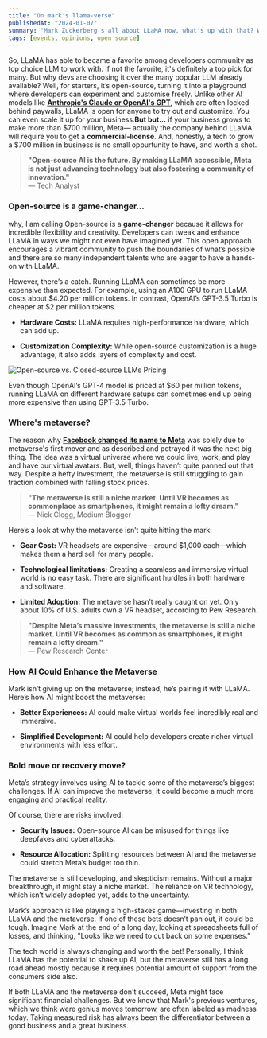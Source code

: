 ```yaml
---
title: "On mark's llama-verse"
publishedAt: "2024-01-07"
summary: "Mark Zuckerberg's all about LLaMA now, what's up with that? What happened to his metaverse ambition?"
tags: [events, opinions, open source]
---
```


So, LLaMA has able to became a favorite among developers community as top choice LLM to work with. If not the favorite, it's definitely a top pick for many. But why devs are choosing it over the many popular LLM already available? Well, for starters, it’s open-source, turning it into a playground where developers can experiment and customise freely. Unlike other AI models like <u><a href="https://ai.plainenglish.io/anthropic-dominates-openai-a-side-by-side-comparison-of-claude-3-5-sonnet-and-gpt-4o-8cca145a466f">**Anthropic's Claude or OpenAI's GPT**</a></u>, which are often locked behind paywalls, LLaMA is open for anyone to try out and customize. You can even scale it up for your business.**But but...** if your business grows to make more than $700 million, Meta— actually the company behind LLaMA will require you to get a **commercial-license**. And, honestly, a tech to grow a $700 million in business is no small oppurtunity to have, and worth a shot.

> **"Open-source AI is the future. By making LLaMA accessible, Meta is not just advancing technology but also fostering a community of innovation."**  
> — Tech Analyst

### Open-source is a game-changer...

why, I am calling Open-source is a **game-changer**<Footnote id={1} text="Meta’s new LLama model could be a game changer" link="https://finance.yahoo.com/news/meta-llama-model-could-game-182156325.html" /> because it allows for incredible flexibility and creativity. Developers can tweak and enhance LLaMA in ways we might not even have imagined yet. This open approach encourages a vibrant community to push the boundaries of what’s possible and there are so many independent talents who are eager to have a hands-on with LLaMA.

However, there’s a catch. Running LLaMA can sometimes be more expensive than expected. For example, using an A100 GPU to run LLaMA costs about $4.20 per million tokens. In contrast, OpenAI’s GPT-3.5 Turbo is cheaper at $2 per million tokens.

- **Hardware Costs:** LLaMA requires high-performance hardware, which can add up.

- **Customization Complexity:** While open-source customization is a huge advantage, it also adds layers of complexity and cost.


<Image
  src="https://tii.imgix.net/production/articles/11630/504ef468-9520-4cf7-882f-9e5896f17068-s6kmbP.png?auto=compress&fit=crop&auto=format"
  alt="Open-source vs. Closed-source LLMs Pricing"
/>

<Callout>
  Even though OpenAI’s GPT-4 model is priced at $60 per million tokens, running
  LLaMA on different hardware setups can sometimes end up being more expensive
  than using GPT-3.5 Turbo.
</Callout>

### Where's metaverse?

The reason why <u>**Facebook changed its name to Meta**</u><Footnote id={2} text="Why has facebook changed it’s name to meta" link="https://www.newscientist.com/article/2295438-why-has-facebook-changed-its-name-to-meta-and-what-is-the-metaverse/" /> was solely due to metaverse's first mover and as described and potrayed it was the next big thing. The idea was a virtual universe where we could live, work, and play and have our virtual avatars. But, well, things haven’t quite panned out that way. Despite a hefty investment, the metaverse is still struggling to gain traction combined with falling stock prices.

> **"The metaverse is still a niche market. Until VR becomes as commonplace as smartphones, it might remain a lofty dream."**  
> — Nick Clegg, Medium Blogger

Here’s a look at why the metaverse isn’t quite hitting the mark:

- **Gear Cost:** VR headsets are expensive—around $1,000 each—which makes them a hard sell for many people.

- **Technological limitations:** Creating a seamless and immersive virtual world is no easy task. There are significant hurdles in both hardware and software.

- **Limited Adoption:** The metaverse hasn’t really caught on yet. Only about 10% of U.S. adults own a VR headset, according to Pew Research.

> **"Despite Meta’s massive investments, the metaverse is still a niche market. Until VR becomes as common as smartphones, it might remain a lofty dream."**  
> — Pew Research Center

### How AI Could Enhance the Metaverse

Mark isn’t giving up on the metaverse; instead, he’s pairing it with LLaMA. Here’s how AI might boost the metaverse:

- **Better Experiences:** AI could make virtual worlds feel incredibly real and immersive.

- **Simplified Development:** AI could help developers create richer virtual environments with less effort.

### Bold move or recovery move?

Meta’s strategy involves using AI to tackle some of the metaverse’s biggest challenges. If AI can improve the metaverse, it could become a much more engaging and practical reality.

Of course, there are risks involved:

- **Security Issues:** Open-source AI can be misused for things like deepfakes and cyberattacks.

- **Resource Allocation:** Splitting resources between AI and the metaverse could stretch Meta’s budget too thin.

The metaverse is still developing, and skepticism remains. Without a major breakthrough, it might stay a niche market. The reliance on VR technology, which isn’t widely adopted yet, adds to the uncertainty.

Mark’s approach is like playing a high-stakes game—investing in both LLaMA and the metaverse. If one of these bets doesn’t pan out, it could be tough. Imagine Mark at the end of a long day, looking at spreadsheets full of losses, and thinking, "Looks like we need to cut back on some expenses."

The tech world is always changing and worth the bet! Personally, I think LLaMA has the potential to shake up AI, but the metaverse still has a long road ahead mostly because it requires potential amount of support from the consumers side also.

If both LLaMA and the metaverse don't succeed, Meta might face significant financial challenges. But we know that Mark's previous ventures, which we think were genius moves tomorrow, are often labeled as madness today. Taking measured risk has always been the differentiator between a good business and a great business.

<FootnoteList />
